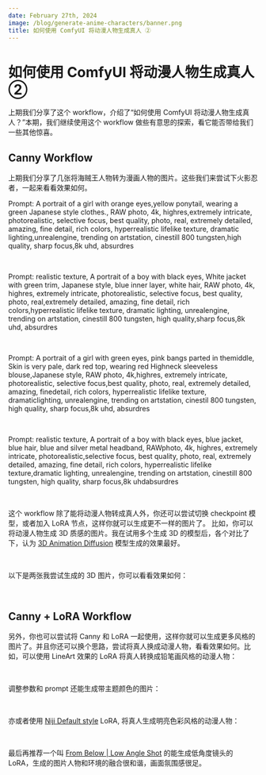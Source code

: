 ```yaml
---
date: February 27th, 2024
image: /blog/generate-anime-characters/banner.png
title: 如何使用 ComfyUI 将动漫人物生成真人 ②
---
```



# 如何使用 ComfyUI 将动漫人物生成真人 ②

上期我们分享了这个 workflow，介绍了“如何使用 ComfyUI 将动漫人物生成真人？”本期，我们继续使用这个 workflow 做些有意思的探索，看它能否带给我们一些其他惊喜。

## Canny Workflow 

上期我们分享了几张将海贼王人物转为漫画人物的图片。这些我们来尝试下火影忍者，一起来看看效果如何。

Prompt:
A portrait of a girl with orange eyes,yellow ponytail, wearing a green Japanese style clothes., RAW photo, 4k, highres,extremely intricate, photorealistic, selective focus, best quality, photo, real, extremely detailed, amazing, fine detail, rich colors, hyperrealistic lifelike texture, dramatic lighting,unrealengine, trending on artstation, cinestill 800 tungsten,high quality, sharp focus,8k uhd, absurdres

<br/>
<PhotoProvider>
  <PhotoView src="/blog/generate-anime-characters/010.png">
    <img src="/blog/generate-anime-characters/010.png" alt="" className='rounded-lg'/>
  </PhotoView>
</PhotoProvider>

Prompt:
realistic texture, A portrait of a boy with black eyes, White jacket with green trim, Japanese style, blue inner layer, white hair, RAW photo, 4k, highres, extremely intricate, photorealistic, selective focus, best quality, photo, real,extremely detailed, amazing, fine detail, rich colors,hyperrealistic lifelike texture, dramatic lighting, unrealengine, trending on artstation, cinestill 800 tungsten, high quality,sharp focus,8k uhd, absurdres

<br/>
<PhotoProvider>
  <PhotoView src="/blog/generate-anime-characters/011.png">
    <img src="/blog/generate-anime-characters/011.png" alt="" className='rounded-lg'/>
  </PhotoView>
</PhotoProvider>

Prompt:
A portrait of a girl with green eyes, pink bangs parted in themiddle, Skin is very pale, dark red top, wearing red Highneck sleeveless blouse,Japanese style, RAW photo, 4k,highres, extremely intricate, photorealistic, selective focus,best quality, photo, real, extremely detailed, amazing, finedetail, rich colors, hyperrealistic lifelike texture, dramaticlighting, unrealengine, trending on artstation, cinestil 800 tungsten, high quality, sharp focus,8k uhd, absurdres

<br/>
<PhotoProvider>
  <PhotoView src="/blog/generate-anime-characters/012.png">
    <img src="/blog/generate-anime-characters/012.png" alt="" className='rounded-lg'/>
  </PhotoView>
</PhotoProvider>

Prompt:
realistic texture, A portrait of a boy with black eyes, blue jacket, blue hair, blue and silver metal headband, RAWphoto, 4k, highres, extremely intricate, photorealistic,selective focus, best quality, photo, real, extremely detailed, amazing, fine detail, rich colors, hyperrealistic lifelike texture,dramatic lighting, unrealengine, trending on artstation, cinestill 800 tungsten, high quality, sharp focus,8k uhdabsurdres

<br/>
<PhotoProvider>
  <PhotoView src="/blog/generate-anime-characters/013.png">
    <img src="/blog/generate-anime-characters/013.png" alt="" className='rounded-lg'/>
  </PhotoView>
</PhotoProvider>

这个 workflow 除了能将动漫人物转成真人外，你还可以尝试切换 checkpoint 模型，或者加入 LoRA 节点，这样你就可以生成更不一样的图片了。
比如，你可以将动漫人物生成 3D 质感的图片。我在试用多个生成 3D 的模型后，各个对比了下，认为 [3D Animation Diffusion](https://civitai.com/models/118086/3d-animation-diffusion) 模型生成的效果最好。

<br/>
<PhotoProvider>
  <PhotoView src="/blog/generate-anime-characters/014.png">
    <img src="/blog/generate-anime-characters/014.png" alt="" className='rounded-lg'/>
  </PhotoView>
</PhotoProvider>

以下是两张我尝试生成的 3D 图片，你可以看看效果如何：

<br/>
<PhotoProvider>
  <PhotoView src="/blog/generate-anime-characters/015.png">
    <img src="/blog/generate-anime-characters/015.png" alt="" className='rounded-lg'/>
  </PhotoView>
</PhotoProvider>

<br/>
<PhotoProvider>
  <PhotoView src="/blog/generate-anime-characters/016.png">
    <img src="/blog/generate-anime-characters/016.png" alt="" className='rounded-lg'/>
  </PhotoView>
</PhotoProvider>

## Canny + LoRA Workflow 

另外，你也可以尝试将 Canny 和 LoRA 一起使用，这样你就可以生成更多风格的图片了。并且你还可以换个思路，尝试将真人换成动漫人物，看看效果如何。比如，可以使用 LineArt 效果的 LoRA
将真人转换成铅笔画风格的动漫人物：

<br/>
<PhotoProvider>
  <PhotoView src="/blog/generate-anime-characters/017.jpeg">
    <img src="/blog/generate-anime-characters/017.jpeg" alt="" className='rounded-lg'/>
  </PhotoView>
</PhotoProvider>

调整参数和 prompt 还能生成带主题颜色的图片：

<br/>
<PhotoProvider>
  <PhotoView src="/blog/generate-anime-characters/018.png">
    <img src="/blog/generate-anime-characters/018.png" alt="" className='rounded-lg'/>
  </PhotoView>
</PhotoProvider>

亦或者使用 [Niji Default style](https://civitai.com/models/95007/niji-default-style-niji) LoRA, 将真人生成明亮色彩风格的动漫人物：

<br/>
<PhotoProvider>
  <PhotoView src="/blog/generate-anime-characters/019.png">
    <img src="/blog/generate-anime-characters/019.png" alt="" className='rounded-lg'/>
  </PhotoView>
</PhotoProvider>


最后再推荐一个叫 [From Below | Low Angle Shot](https://civitai.com/models/287958/from-below-or-low-angle-shot?modelVersionId=323858) 的能生成低角度镜头的 LoRA，生成的图片人物和环境的融合很和谐，画面氛围感很足。

<br/>
<PhotoProvider>
  <PhotoView src="/blog/generate-anime-characters/020.png">
    <img src="/blog/generate-anime-characters/020.png" alt="" className='rounded-lg'/>
  </PhotoView>
</PhotoProvider>

